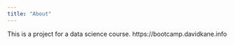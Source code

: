 ```yaml
---
title: "About"
---
```


This is a project for a data science course. https://bootcamp.davidkane.info


